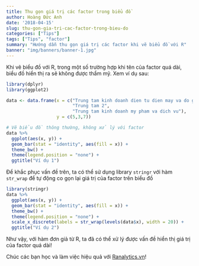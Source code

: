 ```yaml
---
title: Thu gọn giá trị các factor trong biểu đồ
author: Hoàng Đức Anh
date: '2018-04-15'
slug: thu-gon-gia-tri-cac-factor-trong-bieu-do
categories: ["Tips"]
tags: ["Tips", "factor"]
summary: "Hướng dẫn thu gọn giá trị các factor khi vẽ biểu đồ với R"
banner: "img/banners/banner-1.jpg"
---
```


Khi vẽ biểu đồ với R, trong một số trường hợp khi tên của factor quá dài, biểu đồ hiển thị ra sẽ không được thẩm mỹ. Xem ví dụ sau:

```r
library(dplyr)
library(ggplot2)

data <- data.frame(x = c("Trung tam kinh doanh dien tu dien may va do gia dung", 
                         "Trung tam 2", 
                         "Trung tam kinh doanh my pham va dich vu"),
                   y = c(5,3,7))

# Vẽ biểu đồ thông thường, không xử lý với factor
data %>% 
  ggplot(aes(x, y)) + 
  geom_bar(stat = "identity", aes(fill = x)) +
  theme_bw() +
  theme(legend.position = "none") +
  ggtitle("Ví dụ 1")
```

Để khắc phục vấn đề trên, ta có thể sử dụng library `stringr` với hàm `str_wrap` để tự động co gọn lại giá trị của factor trên biểu đồ

```r
library(stringr)
data %>% 
  ggplot(aes(x, y)) + 
  geom_bar(stat = "identity", aes(fill = x)) +
  theme_bw() +
  theme(legend.position = "none") +
  scale_x_discrete(labels = str_wrap(levels(data$x), width = 20)) +
  ggtitle("Ví dụ 2")
```

Như vậy, với hàm đơn giả từ R, ta đã có thể xử lý được vấn đề hiển thị giá trị của factor quá dài!

Chúc các bạn học và làm việc hiệu quả với [Ranalytics.vn](ranalytics.vn)!

